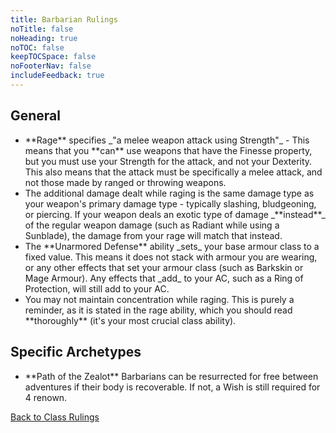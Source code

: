 ```yaml
---
title: Barbarian Rulings
noTitle: false
noHeading: true
noTOC: false
keepTOCSpace: false
noFooterNav: false
includeFeedback: true
---
```


<h2>General</h2>
<ul>
  <li> 
    **Rage** specifies _"a melee weapon attack using Strength"_ - This means that you **can** use weapons that have the Finesse property, but you must use your Strength for the attack, and not your Dexterity. This also means that the attack must be specifically a melee attack, and not those made by ranged or throwing weapons.
</li>
  <li> 
    The additional damage dealt while raging is the same damage type as your weapon's primary damage type - typically slashing, bludgeoning, or piercing. If your weapon deals an exotic type of damage _**instead**_ of the regular weapon damage (such as Radiant while using a Sunblade), the damage from your rage will match that instead.
</li>
  <li> 
    The **Unarmored Defense** ability _sets_ your base armour class to a fixed value. This means it does not stack with armour you are wearing, or any other effects that set your armour class (such as Barkskin or Mage Armour). Any effects that _add_ to your AC, such as a Ring of Protection, will still add to your AC.
</li>
  <li> 
    You may not maintain concentration while raging. This is purely a reminder, as it is stated in the rage ability, which you should read **thoroughly** (it's your most crucial class ability).
</li>
</ul>

<h2>Specific Archetypes</h2>
<ul>
  <li>
**Path of the Zealot** Barbarians can be resurrected for free between adventures if their body is recoverable. If not, a Wish is still required for 4 renown.
</li>
</ul>
<div className="text-right" >
<a href="/rules/clarifications/classes">Back to Class Rulings</a>
  </div>